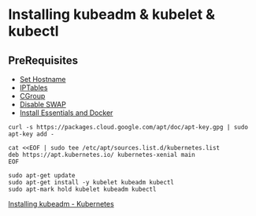 
<SEO title="Installing kubeadm & kubelet & kubectl" />

# Installing kubeadm & kubelet & kubectl
## PreRequisites
* [Set Hostname](/set-hostname)
* [IPTables](/config-iptables)
* [CGroup](/enable-cgroup)
* [Disable SWAP](/disable-swap)
* [Install Essentials and Docker](/pre-software)

```
curl -s https://packages.cloud.google.com/apt/doc/apt-key.gpg | sudo apt-key add -

cat <<EOF | sudo tee /etc/apt/sources.list.d/kubernetes.list
deb https://apt.kubernetes.io/ kubernetes-xenial main
EOF

sudo apt-get update
sudo apt-get install -y kubelet kubeadm kubectl
sudo apt-mark hold kubelet kubeadm kubectl

```

[Installing kubeadm - Kubernetes](https://kubernetes.io/docs/setup/production-environment/tools/kubeadm/install-kubeadm/)